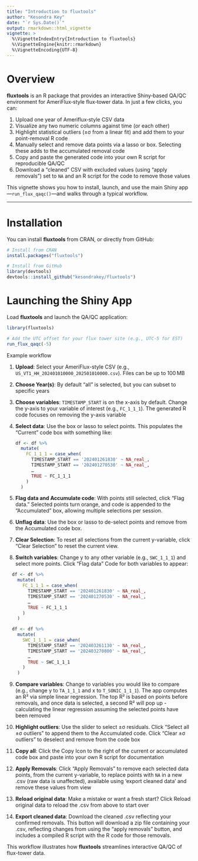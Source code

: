 ```yaml
---
title: "Introduction to fluxtools"
author: "Kesondra Key"
date: "`r Sys.Date()`"
output: rmarkdown::html_vignette
vignette: >
  %\VignetteIndexEntry{Introduction to fluxtools}
  %\VignetteEngine{knitr::rmarkdown}
  %\VignetteEncoding{UTF-8}
---
```


# Overview

**fluxtools** is an R package that provides an interactive Shiny‐based QA/QC environment for AmeriFlux‐style flux‐tower data. In just a few clicks, you can:

1. Upload one year of Ameriflux‐style CSV data
2. Visualize any two numeric columns against time (or each other)
3. Highlight statistical outliers (±σ from a linear fit) and add them to your point-removal R code
4. Manually select and remove data points via a lasso or box. Selecting these adds to the accumulated removal code
6. Copy and paste the generated code into your own R script for reproducible QA/QC
7. Download a “cleaned” CSV with excluded values (using "apply removals") set to `NA` and an R script for the code to remove those values

This vignette shows you how to install, launch, and use the main Shiny app—`run_flux_qaqc()`—and walks through a typical workflow.

---

# Installation

You can install **fluxtools** from CRAN, or directly from GitHub:

```r
# Install from CRAN 
install.packages("fluxtools")

# Install from GitHub
library(devtools) 
devtools::install_github("kesondrakey/fluxtools")

```

# Launching the Shiny App
Load **fluxtools** and launch the QA/QC application:

```r
library(fluxtools)

# Add the UTC offset for your flux tower site (e.g., UTC-5 for EST)
run_flux_qaqc(-5)
```


 Example workflow

1. **Upload**: Select your AmeriFlux-style CSV (e.g., `US_VT1_HH_202401010000_202501010000.csv`). Files can be up to 100 MB

2. **Choose Year(s)**: By default “all” is selected, but you can subset to specific years

3. **Choose variables**: `TIMESTAMP_START` is on the x-axis by default. Change the y-axis to your variable of interest (e.g., `FC_1_1_1`). The generated R code focuses on removing the y-axis variable

4. **Select data**: Use the box or lasso to select points. This populates the “Current” code box with something like:

   ```r
   df <- df %>%
     mutate(
       FC_1_1_1 = case_when(
         TIMESTAMP_START == '202401261830' ~ NA_real_,
         TIMESTAMP_START == '202401270530' ~ NA_real_,
         …
         TRUE ~ FC_1_1_1
       )
     )
   ```
   
5. **Flag data and Accumulate code**: With points still selected, click “Flag data.” Selected points turn orange, and code is appended to the “Accumulated” box, allowing multiple selections per session.

6. **Unflag data**: Use the box or lasso to de-select points and remove from the Accumulated code box.
   
7. **Clear Selection**: To reset all selections from the current y-variable, click "Clear Selection" to reset the current view.
 
8. **Switch variables**: Change y to any other variable (e.g., `SWC_1_1_1`) and select more points. Click “Flag data” Code for both variables to appear:

 ```r
   df <- df %>%
     mutate(
       FC_1_1_1 = case_when(
         TIMESTAMP_START == '202401261830' ~ NA_real_,
         TIMESTAMP_START == '202401270530' ~ NA_real_,
         …
         TRUE ~ FC_1_1_1
       )
     )

   df <- df %>%
     mutate(
       SWC_1_1_1 = case_when(
         TIMESTAMP_START == '202403261130' ~ NA_real_,
         TIMESTAMP_START == '202403270800' ~ NA_real_,
         …
         TRUE ~ SWC_1_1_1
       )
     )
   ```
   
9. **Compare variables**: Change to variables you would like to compare (e.g., change y to `TA_1_1_1` and x to `T_SONIC_1_1_1`). The app computes an R² via simple linear regression. The top R² is based on points before removals, and once data is selected, a second R² will pop up - calculating the linear regression assuming the selected points have been removed

10. **Highlight outliers**: Use the slider to select ±σ residuals. Click “Select all ±σ outliers” to append them to the Accumulated code. Click “Clear ±σ outliers” to deselect and remove from the code box

11. **Copy all**: Click the Copy Icon to the right of the current or accumulated code box and paste into your own R script for documentation

12. **Apply Removals**: Click “Apply Removals” to remove each selected data points, from the current y-variable, to replace points with `NA` in a new .csv (raw data is unaffected), available using 'export cleaned data' and remove these values from view

13. **Reload original data**: Make a mistake or want a fresh start? Click Reload original data to reload the .csv from above to start over

14. **Export cleaned data**: Download the cleaned .csv reflecting your confirmed removals. This button will download a zip file containing your .csv, reflecting changes from using the "apply removals" button, and includes a compiled R script with the R code for those removals.

This workflow illustrates how **fluxtools** streamlines interactive QA/QC of flux-tower data.

   
